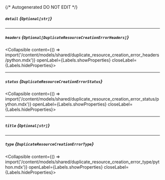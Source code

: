 {/* Autogenerated DO NOT EDIT  */}

##### `detail` *{`Optional[str]`}*

---
##### `headers` *{`Optional[DuplicateResourceCreationErrorHeaders]`}*
<Collapsible content={() => import('/content/models/shared/duplicate_resource_creation_error_headers/python.mdx')} openLabel={Labels.showProperties} closeLabel={Labels.hideProperties}>
</Collapsible>

---
##### `status` *{`DuplicateResourceCreationErrorStatus`}*
<Collapsible content={() => import('/content/models/shared/duplicate_resource_creation_error_status/python.mdx')} openLabel={Labels.showProperties} closeLabel={Labels.hideProperties}>
</Collapsible>

---
##### `title` *{`Optional[str]`}*

---
##### `type` *{`DuplicateResourceCreationErrorType`}*
<Collapsible content={() => import('/content/models/shared/duplicate_resource_creation_error_type/python.mdx')} openLabel={Labels.showProperties} closeLabel={Labels.hideProperties}>
</Collapsible>


